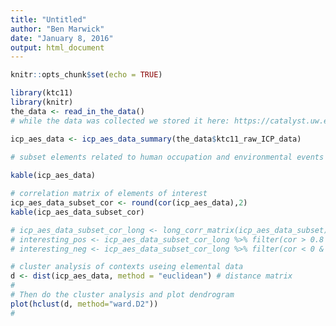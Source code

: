 ```yaml
---
title: "Untitled"
author: "Ben Marwick"
date: "January 8, 2016"
output: html_document
---
```


```r
knitr::opts_chunk$set(echo = TRUE)
```

```r
library(ktc11)
library(knitr)
the_data <- read_in_the_data()
# while the data was collected we stored it here: https://catalyst.uw.edu/gopost/conversation/bmarwick/628803/post/2229534#2229534 and https://docs.google.com/spreadsheets/d/1_a20envyJUBA69NfSyLu0JniVUxnyKzAePUwQFrkS64/edit?pref=2&pli=1#gid=0
```


```r
icp_aes_data <- icp_aes_data_summary(the_data$ktc11_raw_ICP_data)

# subset elements related to human occupation and environmental events
 
kable(icp_aes_data)

# correlation matrix of elements of interest
icp_aes_data_subset_cor <- round(cor(icp_aes_data),2)
kable(icp_aes_data_subset_cor)

# icp_aes_data_subset_cor_long <- long_corr_matrix(icp_aes_data_subset)
# interesting_pos <- icp_aes_data_subset_cor_long %>% filter(cor > 0.8 & p < 0.05)
# interesting_neg <- icp_aes_data_subset_cor_long %>% filter(cor < 0 & p < 1)

# cluster analysis of contexts useing elemental data
d <- dist(icp_aes_data, method = "euclidean") # distance matrix
#
# Then do the cluster analysis and plot dendrogram
plot(hclust(d, method="ward.D2"))
#
```